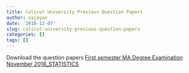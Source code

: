 ```yaml
---
title: Calicut University Previous Question Papers
author: sajayan
date: '2018-12-07'
slug: calicut-university-previous-question-papers
categories: []
tags: []
---
```

Download the question papers [First semester MA Degree Examination November 2018_STATISTICS](/QuestionPapers/firstsem2018-19.pdf)